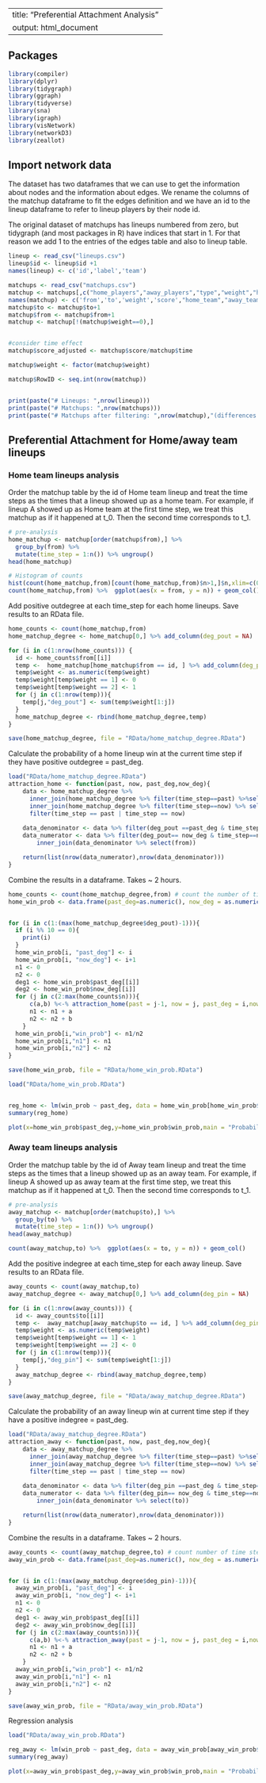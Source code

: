 ----
title: "Preferential Attachment Analysis"
output: html_document
---

## Packages

```r
library(compiler)
library(dplyr)
library(tidygraph)
library(ggraph)
library(tidyverse)
library(sna)
library(igraph)
library(visNetwork)
library(networkD3)
library(zeallot)
```

## Import network data

The dataset has two dataframes that we can use to get the information about nodes and the information about edges. We rename the columns of the matchup dataframe to fit the edges definition and we have an id to the lineup dataframe to refer to lineup players by their node id.

The original dataset of matchups has lineups numbered from zero, but tidygraph (and most packages in R) have indices that start in 1. For that reason we add 1 to the entries of the edges table and also to lineup table.

```r
lineup <- read_csv("lineups.csv")
lineup$id <- lineup$id +1 
names(lineup) <- c('id','label','team')

matchups <- read_csv("matchups.csv")
matchup <- matchups[,c("home_players","away_players","type","weight","home_team","away_team","time")]
names(matchup) <- c('from','to','weight','score',"home_team","away_team","time")
matchup$to <- matchup$to+1
matchup$from <- matchup$from+1
matchup <- matchup[!(matchup$weight==0),]


#consider time effect
matchup$score_adjusted <- matchup$score/matchup$time 

matchup$weight <- factor(matchup$weight)

matchup$RowID <- seq.int(nrow(matchup))


print(paste("# Lineups: ",nrow(lineup)))
print(paste("# Matchups: ",nrow(matchups)))
print(paste("# Matchups after filtering: ",nrow(matchup),"(differences:",nrow(matchups)-nrow(matchup),")"))
```



## Preferential Attachment for Home/away team lineups

### Home team lineups analysis

Order the matchup table by the id of Home team lineup and treat the time steps as the times that a lineup showed up as a home team. For example, if lineup A showed up as Home team at the first time step, we treat this matchup as if it happened at t_0. Then the second time corresponds to t_1.  

```r
# pre-analysis
home_matchup <- matchup[order(matchup$from),] %>% 
  group_by(from) %>% 
  mutate(time_step = 1:n()) %>% ungroup()
head(home_matchup)

# Histogram of counts
hist(count(home_matchup,from)[count(home_matchup,from)$n>1,]$n,xlim=c(0,50),freq = T,main="Histgram of counts",xlab="counts",breaks=150)
count(home_matchup,from) %>%  ggplot(aes(x = from, y = n)) + geom_col()
```

Add positive outdegree at each time_step for each home lineups. Save results to an RData file.
```r
home_counts <- count(home_matchup,from)
home_matchup_degree <- home_matchup[0,] %>% add_column(deg_pout = NA)

for (i in c(1:nrow(home_counts))) {
  id <- home_counts$from[[i]]
  temp <-  home_matchup[home_matchup$from == id, ] %>% add_column(deg_pout = NA)
  temp$weight <- as.numeric(temp$weight)
  temp$weight[temp$weight == 1] <- 0
  temp$weight[temp$weight == 2] <- 1
  for (j in c(1:nrow(temp))){
    temp[j,"deg_pout"] <- sum(temp$weight[1:j])
  }
  home_matchup_degree <- rbind(home_matchup_degree,temp)
}

save(home_matchup_degree, file = "RData/home_matchup_degree.RData")
```

Calculate the probability of a home lineup win at the current time step if they have positive outdegree = past_deg. 
```r
load("RData/home_matchup_degree.RData")
attraction_home <- function(past, now, past_deg,now_deg){
    data <- home_matchup_degree %>% 
      inner_join(home_matchup_degree %>% filter(time_step==past) %>%select(from)) %>%
      inner_join(home_matchup_degree %>% filter(time_step==now) %>% select(from)) %>%
      filter(time_step == past | time_step == now)
    
    data_denominator <- data %>% filter(deg_pout ==past_deg & time_step==past)
    data_numerator <- data %>% filter(deg_pout== now_deg & time_step==now) %>%
        inner_join(data_denominator %>% select(from))

    return(list(nrow(data_numerator),nrow(data_denominator)))
}
```


Combine the results in a dataframe.
Takes ~ 2 hours.
```r
home_counts <- count(home_matchup_degree,from) # count the number of time steps for each node
home_win_prob <- data.frame(past_deg=as.numeric(), now_deg = as.numeric(), win_prob = as.numeric(), n1 =as.numeric(), n2 = as.numeric(), stringsAsFactors=FALSE)


for (i in c(1:(max(home_matchup_degree$deg_pout)-1))){
  if (i %% 10 == 0){
    print(i)
  }
  home_win_prob[i, "past_deg"] <- i
  home_win_prob[i, "now_deg"] <- i+1
  n1 <- 0
  n2 <- 0
  deg1 <- home_win_prob$past_deg[[i]]
  deg2 <- home_win_prob$now_deg[[i]]
  for (j in c(2:max(home_counts$n))){
      c(a,b) %<-% attraction_home(past = j-1, now = j, past_deg = i,now_deg = i+1)
      n1 <- n1 + a
      n2 <- n2 + b
    }
  home_win_prob[i,"win_prob"] <- n1/n2
  home_win_prob[i,"n1"] <- n1
  home_win_prob[i,"n2"] <- n2
}

save(home_win_prob, file = "RData/home_win_prob.RData")
```


```r
load("RData/home_win_prob.RData")


reg_home <- lm(win_prob ~ past_deg, data = home_win_prob[home_win_prob$n2>70,])
summary(reg_home)

plot(x=home_win_prob$past_deg,y=home_win_prob$win_prob,main = "Probability of winning with home lineups",xlab = "Past wins", ylab = "Odds of winning")+abline(v=home_win_prob$past_deg[home_win_prob$n2<70][1],col="blue")+abline(reg_home,col="red",lwd=3, lty=2)
```



### Away team lineups analysis

Order the matchup table by the id of Away team lineup and treat the time steps as the times that a lineup showed up as an away team. For example, if lineup A showed up as away team at the first time step, we treat this matchup as if it happened at t_0. Then the second time corresponds to t_1.  


```r
# pre-analysis
away_matchup <- matchup[order(matchup$to),] %>% 
  group_by(to) %>% 
  mutate(time_step = 1:n()) %>% ungroup()
head(away_matchup)

count(away_matchup,to) %>%  ggplot(aes(x = to, y = n)) + geom_col()
```


Add the positive indegree at each time_step for each away lineup. Save results to an RData file.
```r
away_counts <- count(away_matchup,to)
away_matchup_degree <- away_matchup[0,] %>% add_column(deg_pin = NA)

for (i in c(1:nrow(away_counts))) {
  id <- away_counts$to[[i]]
  temp <-  away_matchup[away_matchup$to == id, ] %>% add_column(deg_pin = NA)
  temp$weight <- as.numeric(temp$weight)
  temp$weight[temp$weight == 1] <- 1
  temp$weight[temp$weight == 2] <- 0
  for (j in c(1:nrow(temp))){
    temp[j,"deg_pin"] <- sum(temp$weight[1:j])
  }
  away_matchup_degree <- rbind(away_matchup_degree,temp)
}

save(away_matchup_degree, file = "RData/away_matchup_degree.RData")
```

Calculate the probability of an away lineup win at current time step if they have a positive indegree = past_deg. 
```r
load("RData/away_matchup_degree.RData")
attraction_away <- function(past, now, past_deg,now_deg){
    data <- away_matchup_degree %>% 
      inner_join(away_matchup_degree %>% filter(time_step==past) %>%select(to)) %>%
      inner_join(away_matchup_degree %>% filter(time_step==now) %>% select(to)) %>%
      filter(time_step == past | time_step == now)
    
    data_denominator <- data %>% filter(deg_pin ==past_deg & time_step==past)
    data_numerator <- data %>% filter(deg_pin== now_deg & time_step==now) %>%
        inner_join(data_denominator %>% select(to))

    return(list(nrow(data_numerator),nrow(data_denominator)))
}
```


Combine the results in a dataframe.
Takes ~ 2 hours.
```r
away_counts <- count(away_matchup_degree,to) # count number of time steps for each node
away_win_prob <- data.frame(past_deg=as.numeric(), now_deg = as.numeric(), win_prob = as.numeric(),n1 =as.numeric(), n2 = as.numeric(),  stringsAsFactors=FALSE)


for (i in c(1:(max(away_matchup_degree$deg_pin)-1))){
  away_win_prob[i, "past_deg"] <- i
  away_win_prob[i, "now_deg"] <- i+1
  n1 <- 0
  n2 <- 0
  deg1 <- away_win_prob$past_deg[[i]]
  deg2 <- away_win_prob$now_deg[[i]]
  for (j in c(2:max(away_counts$n))){
      c(a,b) %<-% attraction_away(past = j-1, now = j, past_deg = i,now_deg = i+1)
      n1 <- n1 + a
      n2 <- n2 + b
    }
  away_win_prob[i,"win_prob"] <- n1/n2
  away_win_prob[i,"n1"] <- n1
  away_win_prob[i,"n2"] <- n2
}

save(away_win_prob, file = "RData/away_win_prob.RData")
```


Regression analysis
```r
load("RData/away_win_prob.RData")

reg_away <- lm(win_prob ~ past_deg, data = away_win_prob[away_win_prob$n2>70,])
summary(reg_away)

plot(x=away_win_prob$past_deg,y=away_win_prob$win_prob,main = "Probability of winning with away lineups",xlab = "Past wins", ylab = "Odds of winning")+abline(v=away_win_prob$past_deg[away_win_prob$n2<70][1],col="blue")+abline(reg_away,col="red",lwd=3, lty=2)
```

